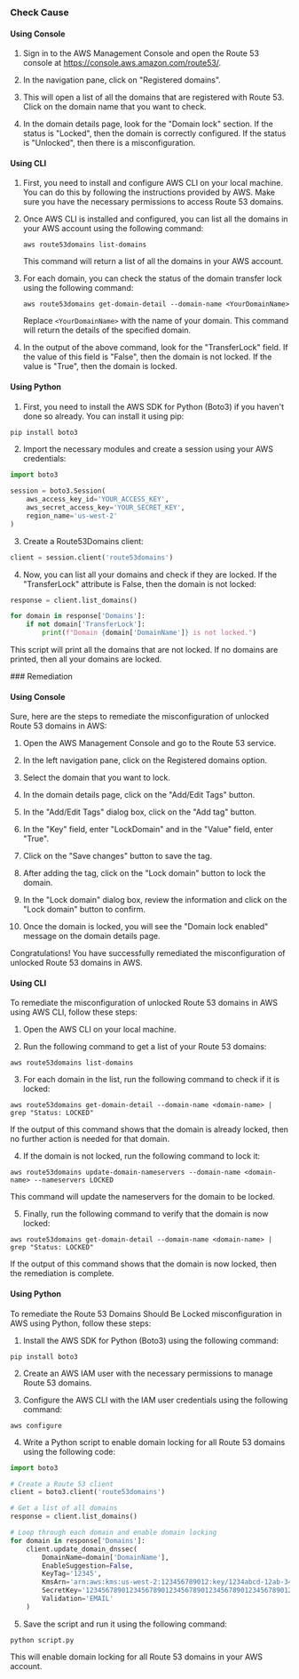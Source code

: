 

<Tabs><Tab title='Cause'>
### Check Cause

#### Using Console

1. Sign in to the AWS Management Console and open the Route 53 console at https://console.aws.amazon.com/route53/.
   
2. In the navigation pane, click on "Registered domains".

3. This will open a list of all the domains that are registered with Route 53. Click on the domain name that you want to check.

4. In the domain details page, look for the "Domain lock" section. If the status is "Locked", then the domain is correctly configured. If the status is "Unlocked", then there is a misconfiguration.

#### Using CLI

1. First, you need to install and configure AWS CLI on your local machine. You can do this by following the instructions provided by AWS. Make sure you have the necessary permissions to access Route 53 domains.

2. Once AWS CLI is installed and configured, you can list all the domains in your AWS account using the following command:

   ```
   aws route53domains list-domains
   ```

   This command will return a list of all the domains in your AWS account.

3. For each domain, you can check the status of the domain transfer lock using the following command:

   ```
   aws route53domains get-domain-detail --domain-name <YourDomainName>
   ```

   Replace `<YourDomainName>` with the name of your domain. This command will return the details of the specified domain.

4. In the output of the above command, look for the "TransferLock" field. If the value of this field is "False", then the domain is not locked. If the value is "True", then the domain is locked.

#### Using Python

1. First, you need to install the AWS SDK for Python (Boto3) if you haven't done so already. You can install it using pip:

```python
pip install boto3
```

2. Import the necessary modules and create a session using your AWS credentials:

```python
import boto3

session = boto3.Session(
    aws_access_key_id='YOUR_ACCESS_KEY',
    aws_secret_access_key='YOUR_SECRET_KEY',
    region_name='us-west-2'
)
```

3. Create a Route53Domains client:

```python
client = session.client('route53domains')
```

4. Now, you can list all your domains and check if they are locked. If the "TransferLock" attribute is False, then the domain is not locked:

```python
response = client.list_domains()

for domain in response['Domains']:
    if not domain['TransferLock']:
        print(f"Domain {domain['DomainName']} is not locked.")
```

This script will print all the domains that are not locked. If no domains are printed, then all your domains are locked.

</Tab>

<Tab title='Remediation'>
### Remediation

#### Using Console

Sure, here are the steps to remediate the misconfiguration of unlocked Route 53 domains in AWS:

1. Open the AWS Management Console and go to the Route 53 service.

2. In the left navigation pane, click on the Registered domains option.

3. Select the domain that you want to lock.

4. In the domain details page, click on the "Add/Edit Tags" button.

5. In the "Add/Edit Tags" dialog box, click on the "Add tag" button.

6. In the "Key" field, enter "LockDomain" and in the "Value" field, enter "True".

7. Click on the "Save changes" button to save the tag.

8. After adding the tag, click on the "Lock domain" button to lock the domain.

9. In the "Lock domain" dialog box, review the information and click on the "Lock domain" button to confirm.

10. Once the domain is locked, you will see the "Domain lock enabled" message on the domain details page.

Congratulations! You have successfully remediated the misconfiguration of unlocked Route 53 domains in AWS.

#### Using CLI

To remediate the misconfiguration of unlocked Route 53 domains in AWS using AWS CLI, follow these steps:

1. Open the AWS CLI on your local machine.

2. Run the following command to get a list of your Route 53 domains:

```
aws route53domains list-domains
```

3. For each domain in the list, run the following command to check if it is locked:

```
aws route53domains get-domain-detail --domain-name <domain-name> | grep "Status: LOCKED"
```

If the output of this command shows that the domain is already locked, then no further action is needed for that domain.

4. If the domain is not locked, run the following command to lock it:

```
aws route53domains update-domain-nameservers --domain-name <domain-name> --nameservers LOCKED
```

This command will update the nameservers for the domain to be locked. 

5. Finally, run the following command to verify that the domain is now locked:

```
aws route53domains get-domain-detail --domain-name <domain-name> | grep "Status: LOCKED"
```

If the output of this command shows that the domain is now locked, then the remediation is complete.

#### Using Python

To remediate the Route 53 Domains Should Be Locked misconfiguration in AWS using Python, follow these steps:

1. Install the AWS SDK for Python (Boto3) using the following command:
```
pip install boto3
```

2. Create an AWS IAM user with the necessary permissions to manage Route 53 domains. 

3. Configure the AWS CLI with the IAM user credentials using the following command:
```
aws configure
```

4. Write a Python script to enable domain locking for all Route 53 domains using the following code:

```python
import boto3

# Create a Route 53 client
client = boto3.client('route53domains')

# Get a list of all domains
response = client.list_domains()

# Loop through each domain and enable domain locking
for domain in response['Domains']:
    client.update_domain_dnssec(
        DomainName=domain['DomainName'],
        EnableSuggestion=False,
        KeyTag='12345',
        KmsArn='arn:aws:kms:us-west-2:123456789012:key/1234abcd-12ab-34cd-56ef-1234567890ab',
        SecretKey='1234567890123456789012345678901234567890123456789012345678901234',
        Validation='EMAIL'
    )
```

5. Save the script and run it using the following command:
```
python script.py
```

This will enable domain locking for all Route 53 domains in your AWS account.


</Tab>
</Tabs>